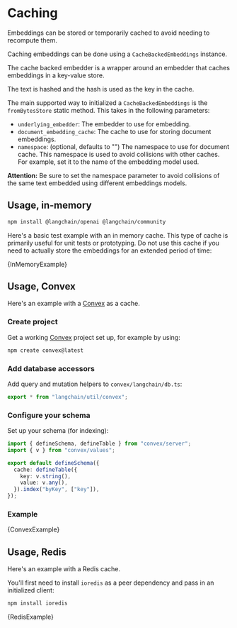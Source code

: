 
# Caching

Embeddings can be stored or temporarily cached to avoid needing to recompute them.

Caching embeddings can be done using a `CacheBackedEmbeddings` instance.

The cache backed embedder is a wrapper around an embedder that caches embeddings in a key-value store.

The text is hashed and the hash is used as the key in the cache.

The main supported way to initialized a `CacheBackedEmbeddings` is the `fromBytesStore` static method. This takes in the following parameters:

- `underlying_embedder`: The embedder to use for embedding.
- `document_embedding_cache`: The cache to use for storing document embeddings.
- `namespace`: (optional, defaults to "") The namespace to use for document cache. This namespace is used to avoid collisions with other caches. For example, set it to the name of the embedding model used.

**Attention:** Be sure to set the namespace parameter to avoid collisions of the same text embedded using different embeddings models.

## Usage, in-memory


<IntegrationInstallTooltip></IntegrationInstallTooltip>

```bash npm2yarn
npm install @langchain/openai @langchain/community
```

Here's a basic test example with an in memory cache. This type of cache is primarily useful for unit tests or prototyping.
Do not use this cache if you need to actually store the embeddings for an extended period of time:

<CodeBlock language="typescript">{InMemoryExample}</CodeBlock>

## Usage, Convex

Here's an example with a [Convex](https://convex.dev/) as a cache.

### Create project

Get a working [Convex](https://docs.convex.dev/) project set up, for example by using:

```bash
npm create convex@latest
```

### Add database accessors

Add query and mutation helpers to `convex/langchain/db.ts`:

```ts title="convex/langchain/db.ts"
export * from "langchain/util/convex";
```

### Configure your schema

Set up your schema (for indexing):

```ts title="convex/schema.ts"
import { defineSchema, defineTable } from "convex/server";
import { v } from "convex/values";

export default defineSchema({
  cache: defineTable({
    key: v.string(),
    value: v.any(),
  }).index("byKey", ["key"]),
});
```

### Example

<CodeBlock language="typescript">{ConvexExample}</CodeBlock>

## Usage, Redis

Here's an example with a Redis cache.

You'll first need to install `ioredis` as a peer dependency and pass in an initialized client:

```bash npm2yarn
npm install ioredis
```

<CodeBlock language="typescript">{RedisExample}</CodeBlock>
